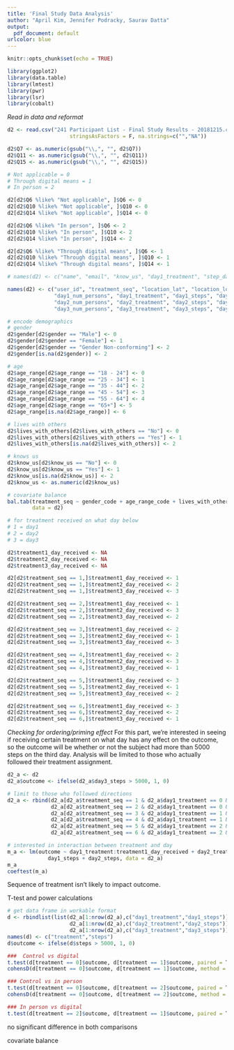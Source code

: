 ```yaml
---
title: 'Final Study Data Analysis'
author: "April Kim, Jennifer Podracky, Saurav Datta"
output:
  pdf_document: default
urlcolor: blue
---
```


```r
knitr::opts_chunk$set(echo = TRUE)
```

```r
library(ggplot2)
library(data.table)
library(lmtest)
library(pwr)
library(lsr)
library(cobalt)
```


*Read in data and reformat*
```r
d2 <- read.csv("241 Participant List - Final Study Results - 20181215.csv", 
                    stringsAsFactors = F, na.strings=c("","NA"))

d2$Q7 <- as.numeric(gsub("\\,", "", d2$Q7))
d2$Q11 <- as.numeric(gsub("\\,", "", d2$Q11))
d2$Q15 <- as.numeric(gsub("\\,", "", d2$Q15))

# Not applicable = 0
# Through digital means = 1
# In person = 2

d2[d2$Q6 %like% "Not applicable", ]$Q6 <- 0
d2[d2$Q10 %like% "Not applicable", ]$Q10 <- 0
d2[d2$Q14 %like% "Not applicable", ]$Q14 <- 0

d2[d2$Q6 %like% "In person", ]$Q6 <- 2
d2[d2$Q10 %like% "In person", ]$Q10 <- 2
d2[d2$Q14 %like% "In person", ]$Q14 <- 2

d2[d2$Q6 %like% "Through digital means", ]$Q6 <- 1
d2[d2$Q10 %like% "Through digital means", ]$Q10 <- 1
d2[d2$Q14 %like% "Through digital means", ]$Q14 <- 1

# names(d2) <- c("name", "email", "know_us", "day1_treatment", "step_day1", "day2_treatment", "step_day2", "day3_treatment", "step_day3", "treatment_seq")

names(d2) <- c("user_id", "treatment_seq", "location_lat", "location_long", "name", "email", "gender", "gender_code", "age_range", "age_range_code", "location", "lives_with_others", "lives_with_others_code", "submitted_response", "noncompliance_ind", "know_us",
               "day1_num_persons", "day1_treatment", "day1_steps", "day1_upload_id", "day1_upload_filename", "day1_upload_size", "day_1_upload_filetype", 
               "day2_num_persons", "day2_treatment", "day2_steps", "day2_upload_id", "day2_upload_filename", "day2_upload_size", "day_2_upload_filetype",
               "day3_num_persons", "day3_treatment", "day3_steps", "day3_upload_id", "day3_upload_filename", "day3_upload_size", "day3_upload_filetype")

# encode demographics
# gender
d2$gender[d2$gender == "Male"] <- 0
d2$gender[d2$gender == "Female"] <- 1
d2$gender[d2$gender == "Gender Non-conforming"] <- 2
d2$gender[is.na(d2$gender)] <- 2

# age
d2$age_range[d2$age_range == "18 - 24"] <- 0
d2$age_range[d2$age_range == "25 - 34"] <- 1
d2$age_range[d2$age_range == "35 - 44"] <- 2
d2$age_range[d2$age_range == "45 - 54"] <- 3
d2$age_range[d2$age_range == "55 - 64"] <- 4
d2$age_range[d2$age_range == "65+"] <- 5
d2$age_range[is.na(d2$age_range)] <- 6

# lives with others
d2$lives_with_others[d2$lives_with_others == "No"] <- 0
d2$lives_with_others[d2$lives_with_others == "Yes"] <- 1
d2$lives_with_others[is.na(d2$lives_with_others)] <- 2

# knows us
d2$know_us[d2$know_us == "No"] <- 0
d2$know_us[d2$know_us == "Yes"] <- 1
d2$know_us[is.na(d2$know_us)] <- 2
d2$know_us <- as.numeric(d2$know_us)

# covariate balance
bal.tab(treatment_seq ~ gender_code + age_range_code + lives_with_others_code + know_us + location_lat + location_long, 
        data = d2)
```



```r
# for treatment received on what day below
# 1 = day1
# 2 = day2
# 3 = day3

d2$treatment1_day_received <- NA
d2$treatment2_day_received <- NA
d2$treatment3_day_received <- NA

d2[d2$treatment_seq == 1,]$treatment1_day_received <- 1
d2[d2$treatment_seq == 1,]$treatment2_day_received <- 2
d2[d2$treatment_seq == 1,]$treatment3_day_received <- 3

d2[d2$treatment_seq == 2,]$treatment1_day_received <- 1
d2[d2$treatment_seq == 2,]$treatment2_day_received <- 3
d2[d2$treatment_seq == 2,]$treatment3_day_received <- 2

d2[d2$treatment_seq == 3,]$treatment1_day_received <- 2
d2[d2$treatment_seq == 3,]$treatment2_day_received <- 1
d2[d2$treatment_seq == 3,]$treatment3_day_received <- 3

d2[d2$treatment_seq == 4,]$treatment1_day_received <- 2
d2[d2$treatment_seq == 4,]$treatment2_day_received <- 3
d2[d2$treatment_seq == 4,]$treatment3_day_received <- 1

d2[d2$treatment_seq == 5,]$treatment1_day_received <- 3
d2[d2$treatment_seq == 5,]$treatment2_day_received <- 1
d2[d2$treatment_seq == 5,]$treatment3_day_received <- 2

d2[d2$treatment_seq == 6,]$treatment1_day_received <- 3
d2[d2$treatment_seq == 6,]$treatment2_day_received <- 2
d2[d2$treatment_seq == 6,]$treatment3_day_received <- 1
```

*Checking for ordering/priming effect*
For this part, we're interested in seeing if receiving certain treatment on what day has any effect on the outcome, so the outcome will be whether or not the subject had more than 5000 steps on the third day. Analysis will be limited to those who actually followed their treatment assignment.

```r
d2_a <- d2
d2_a$outcome <- ifelse(d2_a$day3_steps > 5000, 1, 0)

# limit to those who followed directions
d2_a <- rbind(d2_a[d2_a$treatment_seq == 1 & d2_a$day1_treatment == 0 & d2_a$day2_treatment == 1 & d2_a$day3_treatment == 2,],
              d2_a[d2_a$treatment_seq == 2 & d2_a$day1_treatment == 0 & d2_a$day2_treatment == 2 & d2_a$day3_treatment == 1,],
              d2_a[d2_a$treatment_seq == 3 & d2_a$day1_treatment == 1 & d2_a$day2_treatment == 0 & d2_a$day3_treatment == 2,],
              d2_a[d2_a$treatment_seq == 4 & d2_a$day1_treatment == 1 & d2_a$day2_treatment == 2 & d2_a$day3_treatment == 0,],
              d2_a[d2_a$treatment_seq == 5 & d2_a$day1_treatment == 2 & d2_a$day2_treatment == 0 & d2_a$day3_treatment == 1,],
              d2_a[d2_a$treatment_seq == 6 & d2_a$day1_treatment == 2 & d2_a$day2_treatment == 1 & d2_a$day3_treatment == 0,])

# interested in interaction between treatment and day
m_a <- lm(outcome ~ day1_treatment:treatment1_day_received + day2_treatment:treatment2_day_received + day3_treatment:treatment3_day_received +
             day1_steps + day2_steps, data = d2_a)
m_a
coeftest(m_a)
```
Sequence of treatment isn't likely to impact outcome.



T-test and power calculations
```r
# get data frame in workable format
d <- rbindlist(list(d2_a[1:nrow(d2_a),c("day1_treatment","day1_steps")],
                    d2_a[1:nrow(d2_a),c("day2_treatment","day2_steps")],
                    d2_a[1:nrow(d2_a),c("day3_treatment","day3_steps")]))
names(d) <- c("treatment","steps")
d$outcome <- ifelse(d$steps > 5000, 1, 0)

###  Control vs digital 
t.test(d[treatment == 0]$outcome, d[treatment == 1]$outcome, paired = T)
cohensD(d[treatment == 0]$outcome, d[treatment == 1]$outcome, method = "paired")

### Control vs in person 
t.test(d[treatment == 0]$outcome, d[treatment == 2]$outcome, paired = T)
cohensD(d[treatment == 0]$outcome, d[treatment == 2]$outcome, method = "paired")

### In person vs digital 
t.test(d[treatment == 2]$outcome, d[treatment == 1]$outcome, paired = T)
```
no significant difference in both comparisons

covariate balance
```r

```
